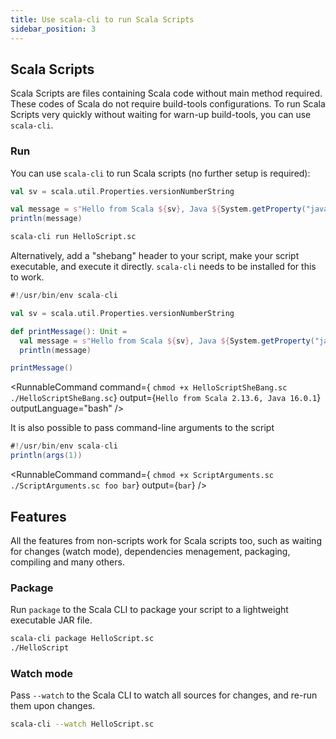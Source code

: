 ```yaml
---
title: Use scala-cli to run Scala Scripts
sidebar_position: 3
---
```



## Scala Scripts

Scala Scripts are files containing Scala code without main method required. These codes of Scala do not require build-tools configurations. To run Scala Scripts very quickly without waiting for warn-up build-tools, you can use `scala-cli`.

### Run

You can use `scala-cli` to run Scala scripts (no further setup is required):

```scala title=HelloScript.sc
val sv = scala.util.Properties.versionNumberString

val message = s"Hello from Scala ${sv}, Java ${System.getProperty("java.version")}"
println(message)
```

```bash
scala-cli run HelloScript.sc
```

<!-- Expected-regex:
Hello from Scala .*, Java .*
-->


Alternatively, add a "shebang" header to your script, make your script executable, and execute it directly. `scala-cli` needs to be installed for this to work.

```scala title=HelloScriptSheBang.sc
#!/usr/bin/env scala-cli

val sv = scala.util.Properties.versionNumberString

def printMessage(): Unit =
  val message = s"Hello from Scala ${sv}, Java ${System.getProperty("java.version")}"
  println(message)

printMessage()
```

<RunnableCommand
    command={
`chmod +x HelloScriptSheBang.sc
./HelloScriptSheBang.sc`}
    output={`Hello from Scala 2.13.6, Java 16.0.1`}
    outputLanguage="bash"
/>

<!-- Expected-regex:
Hello from Scala .*, Java .*
-->

It is also possible to pass command-line arguments to the script

```scala title=ScriptArguments.sc
#!/usr/bin/env scala-cli
println(args(1))
```

<RunnableCommand
    command={
`chmod +x ScriptArguments.sc
./ScriptArguments.sc foo bar`}
    output={`bar`}
/>

<!-- Expected-regex:
bar
-->


## Features

All the features from non-scripts work for Scala scripts too, such as waiting for changes (watch mode), dependencies menagement, packaging, compiling and many others.

### Package

Run `package` to the Scala CLI to package your script to a lightweight executable JAR file.

```bash
scala-cli package HelloScript.sc
./HelloScript
```

<!-- Expected-regex:
Hello from Scala .*, Java .*
-->

### Watch mode

Pass `--watch` to the Scala CLI to watch all sources for changes, and re-run them upon changes.

```bash ignore
scala-cli --watch HelloScript.sc
```
